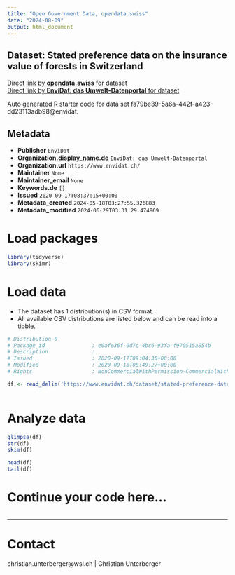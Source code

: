 ```yaml
---
title: "Open Government Data, opendata.swiss"
date: "2024-08-09"
output: html_document
---
```


## Dataset: Stated preference data on the insurance value of forests in Switzerland



[Direct link by **opendata.swiss** for dataset](https://opendata.swiss/de/dataset/stated-preference-data-on-the-insurance-value-of-forests-in-switzerland)<br>
[Direct link by **EnviDat: das Umwelt-Datenportal** for dataset](https://www.envidat.ch/#/metadata/stated-preference-data-on-the-insurance-value-of-forests-in-switzerland)

Auto generated R starter code for data set fa79be39-5a6a-442f-a423-dd23113adb98@envidat.

## Metadata

- **Publisher** `EnviDat`
- **Organization.display_name.de** `EnviDat: das Umwelt-Datenportal`
- **Organization.url** `https://www.envidat.ch/`
- **Maintainer** `None`
- **Maintainer_email** `None`
- **Keywords.de** `[]`
- **Issued** `2020-09-17T08:37:15+00:00`
- **Metadata_created** `2024-05-18T03:27:55.326883`
- **Metadata_modified** `2024-06-29T03:31:29.474869`


# Load packages

```r

library(tidyverse)
library(skimr)

```

# Load data

-   The dataset has 1 distribution(s) in CSV format.
-   All available CSV distributions are listed below and can be read into a tibble.

```r

# Distribution 0
# Package_id               : e0afe36f-0d7c-4bc6-93fa-f970515a854b
# Description              : 
# Issued                   : 2020-09-17T09:04:35+00:00
# Modified                 : 2020-09-18T08:49:27+00:00
# Rights                   : NonCommercialWithPermission-CommercialWithPermission-ReferenceRequired

df <- read_delim('https://www.envidat.ch/dataset/stated-preference-data-on-the-insurance-value-of-forests-in-switzerland/resource/9ef54da1-8ff8-4f10-b1c3-74a7d670ec26')



```

# Analyze data

```r

glimpse(df)
str(df)
skim(df)

head(df)
tail(df)

```

# Continue your code here...

```r

```

------------------------------------------------------------------------

# Contact

christian.unterberger@wsl.ch | Christian Unterberger
